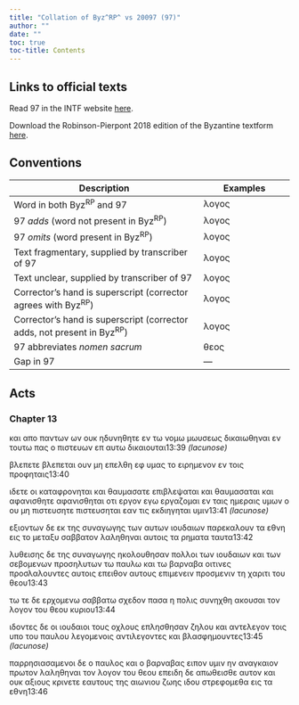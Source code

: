 ```yaml
---
title: "Collation of Byz^RP^ vs 20097 (97)"
author: ""
date: ""
toc: true
toc-title: Contents
---
```


::: {.callout-note appearance="minimal" icon="false" collapse="true"}
# Links to official texts

Read 97 in the INTF website [here](https://ntvmr.uni-muenster.de/manuscript-workspace?docID=20097).

Download the Robinson-Pierpont 2018 edition of the Byzantine textform [here](https://web.archive.org/web/20210413060536/https://byzantinetext.com/wp-content/uploads/2021/03/robinson-pierpont-2018-gnt-edition.pdf).


:::


::: {.callout-note appearance="minimal" icon="false" collapse="true"}
# Conventions

| Description                                                              	| Examples                           	|
|--------------------------------------------------------------------------	|------------------------------------	|
| Word in both Byz^RP^ and 97                                   	| λογος                              	|
| 97 *adds* (word not present in Byz^RP^)                       	| [λογος]{.greek-added}            	|
| 97 *omits* (word present in Byz^RP^)                          	| [λογος]{.greek-omitted}          	|
| Text fragmentary, supplied by transcriber of 97               	| [λογος]{.greek-supplied}         	|
| Text unclear, supplied by transcriber of 97                   	| [λογος]{.unclear}                	|
| Corrector's hand is superscript (corrector agrees with Byz^RP^)          	| [λογος]{.corr}                   	|
| Corrector's hand is superscript (corrector adds, not present in Byz^RP^) 	| [[λογος]{.corr}]{.greek-added} 	|
| 97 abbreviates *nomen sacrum*                                 	| [θεος]{.greek-abbr}            	|
| Gap in 97                                                     	| [―]{.gap}                        	|
:::

## Acts

### Chapter 13

[και]{.greek-omitted} [απο]{.greek-omitted} [παντων]{.greek-omitted} [ων]{.greek-omitted} [ουκ]{.greek-omitted} [ηδυνηθητε]{.greek-omitted} [εν]{.greek-omitted} [τω]{.greek-omitted} [νομω]{.greek-omitted} [μωυσεως]{.greek-omitted} [δικαιωθηναι]{.greek-omitted} [εν]{.greek-omitted} [του]{.greek-supplied}τω [π]{.unclear}ας ο πιστευων [επ]{.greek-added} [αυτω]{.greek-added} δικαιουται[[13:39 *(lacunose)*]{.lacunose}]{.aside}

[βλεπετε]{.greek-omitted} [βλεπεται]{.greek-added} ουν μη επελθη εφ υμας το ειρημενον εν τοι[ς]{.unclear} προφηταις[13:40]{.aside}

ιδετε οι καταφρονηται και [θαυμασατε]{.greek-omitted} [επιβλεψαται]{.greek-added} και [θαυμασαται]{.greek-added} [και]{.greek-added} [αφανισθητε]{.greek-omitted} [αφανισθηται]{.greek-added} οτι ερ[γ]{.unclear}ον εγω εργαζομαι [εν]{.greek-omitted} [ταις]{.greek-omitted} [ημε]{.greek-supplied}ραις [υμων]{.greek-supplied} ο ου [μ]{.unclear}[η]{.greek-supplied} [πιστευσητε]{.greek-omitted} [[πιστευ]{.greek-supplied}σητα[ι]{.greek-supplied}]{.greek-added} [εαν]{.greek-supplied} [τις]{.greek-supplied} εκδι[η]{.unclear}[γηται]{.greek-supplied} υμιν[[13:41 *(lacunose)*]{.lacunose}]{.aside}

[εξ]{.unclear}ιον[τ]{.unclear}[ων]{.greek-supplied} [δε]{.greek-supplied} [εκ]{.greek-omitted} [της]{.greek-omitted} [συναγωγης]{.greek-omitted} [των]{.greek-omitted} [αυτ[ω]{.unclear}[ν]{.greek-supplied}]{.greek-added} [ιουδαιων]{.greek-omitted} [πα]{.greek-supplied}ρεκαλ[ουν]{.greek-supplied} [τα]{.greek-omitted} [εθνη]{.greek-omitted} [εις]{.greek-supplied} το με[ταξυ]{.greek-supplied} σαββ[ατον]{.greek-supplied} [λα]{.greek-supplied}ληθ[η]{.unclear}[ναι]{.greek-supplied} [αυ]{.greek-supplied}τοις [τ]{.unclear}[α]{.greek-supplied} [ρημα]{.greek-supplied}τα [τα[υτα]{.greek-supplied}]{.greek-added}[13:42]{.aside}

[λυ]{.greek-supplied}θειση[ς]{.greek-supplied} [δε]{.greek-supplied} [της]{.greek-supplied} συνα[γωγης]{.greek-supplied} ηκολ[ουθησαν]{.greek-supplied} πολλ[οι]{.greek-supplied} [των]{.greek-supplied} [ιουδαιων]{.greek-omitted} [και]{.greek-omitted} [των]{.greek-supplied} [σεβ]{.greek-supplied}[ο]{.unclear}με[νων]{.greek-supplied} [π]{.greek-supplied}[ρ]{.unclear}οσ[η]{.unclear}λυ[των]{.greek-supplied} [τ]{.greek-supplied}ω παυ[λω]{.greek-supplied} [και]{.greek-supplied} τω βαρ[ναβα]{.greek-supplied} [ο]{.greek-supplied}ιτιν[ε]{.unclear}ς [προσλα]{.greek-supplied}λουν[τες]{.greek-supplied} [[αυ]{.greek-supplied}τοις]{.greek-added} [επειθο]{.greek-supplied}[ν]{.unclear} α[υ]{.unclear}τους [επιμενειν]{.greek-omitted} [[προσμε]{.greek-supplied}νιν]{.greek-added} [τ]{.greek-supplied}[η]{.unclear} [χαριτι]{.greek-supplied} [το]{.unclear}υ [θεου]{.greek-abbr}[13:43]{.aside}

[τω]{.greek-supplied} [τε]{.greek-omitted} [[δε]{.greek-supplied}]{.greek-added} [ε]{.greek-supplied}[ρχ]{.unclear}ομε[νω]{.greek-supplied} [σαβ]{.greek-supplied}[βα]{.unclear}τω [σχεδο]{.greek-supplied}[ν]{.unclear} [π]{.unclear}ασα [η]{.greek-supplied} [πολις]{.greek-supplied} συνη[χθη]{.greek-supplied} [ακο]{.greek-supplied}[υσ]{.unclear}αι [τον]{.greek-supplied} [λο]{.greek-supplied}γο[ν]{.unclear} τ[ο]{.unclear}υ [θεου]{.greek-omitted} [[κυριου]{.greek-abbr}]{.greek-added}[13:44]{.aside}

[ιδο]{.greek-supplied}[ν]{.unclear}τες [δε]{.greek-omitted} [οι]{.greek-omitted} [ιουδαιοι]{.greek-omitted} [του]{.unclear}ς οχ[λο]{.unclear}υς [ε]{.unclear}πλησθησαν ζηλου και αντελε[γ]{.unclear}ον τοις υπο του παυλ[ο]{.unclear}υ λεγομενοις αντιλεγον[τε]{.unclear}ς και β[λα]{.unclear}σφημουντες[[13:45 *(lacunose)*]{.lacunose}]{.aside}

παρ[ρ]{.unclear}ησια[σ]{.unclear}αμενοι δε ο παυλος και ο βαρναβα[ς]{.unclear} ειπον υμιν ην αναγκαιον πρωτον λαληθηναι τον [λογον]{.greek-omitted} [του]{.greek-omitted} [θεου]{.greek-omitted} [επειδη]{.greek-omitted} [δε]{.greek-omitted} [απωθεισθε]{.greek-omitted} [αυτον]{.greek-omitted} [και]{.greek-omitted} [ουκ]{.greek-omitted} [αξιους]{.greek-omitted} [κρινετε]{.greek-omitted} [εαυτους]{.greek-omitted} [της]{.greek-omitted} [αιωνιου]{.greek-omitted} [ζωης]{.greek-omitted} [ιδου]{.greek-omitted} [στρεφομεθα]{.greek-omitted} [εις]{.greek-omitted} [τα]{.greek-omitted} [εθνη]{.greek-omitted}[13:46]{.aside}

